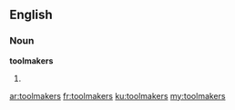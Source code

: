 ==English==

===Noun===
'''toolmakers'''

# {{plural of|toolmaker}}

[[ar:toolmakers]]
[[fr:toolmakers]]
[[ku:toolmakers]]
[[my:toolmakers]]